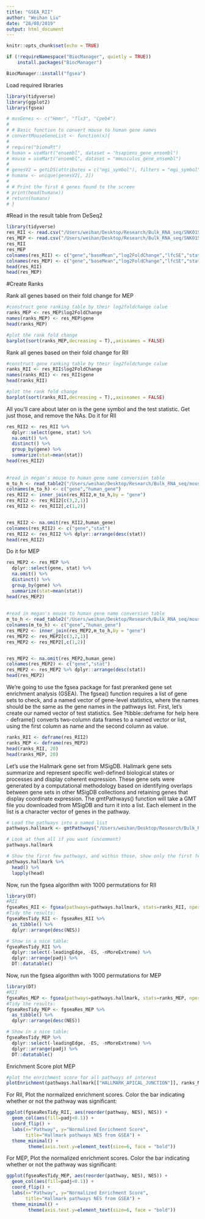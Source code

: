 ```yaml
---
title: "GSEA_RII"
author: "Weihan Liu"
date: "28/08/2019"
output: html_document
---
```


```r
knitr::opts_chunk$set(echo = TRUE)
```

```r
if (!requireNamespace("BiocManager", quietly = TRUE))
    install.packages("BiocManager")

BiocManager::install("fgsea")
```


Load required libraries
```r
library(tidyverse)
library(ggplot2)
library(fgsea)

```


```r
# musGenes <- c("Hmmr", "Tlx3", "Cpeb4")
#  
# # Basic function to convert mouse to human gene names
# convertMouseGeneList <- function(x){
#  
# require("biomaRt")
# human = useMart("ensembl", dataset = "hsapiens_gene_ensembl")
# mouse = useMart("ensembl", dataset = "mmusculus_gene_ensembl")
#  
# genesV2 = getLDS(attributes = c("mgi_symbol"), filters = "mgi_symbol", values = x , mart = mouse, attributesL = c("hgnc_symbol"), martL = human, uniqueRows=T)
# humanx <- unique(genesV2[, 2])
#  
# # Print the first 6 genes found to the screen
# print(head(humanx))
# return(humanx)
# }

```


#Read in the result table from DeSeq2
```r
library(tidyverse)
res_RII <- read.csv("/Users/weihan/Desktop/Research/Bulk_RNA_seq/SNK015_SK_WL/Deseq2_output/RII_DE_result.csv",stringsAsFactors = FALSE)
res_MEP <- read.csv("/Users/weihan/Desktop/Research/Bulk_RNA_seq/SNK015_SK_WL/Deseq2_output/MEP_DE_result.csv", stringsAsFactors = FALSE)
res_RII
res_MEP
colnames(res_RII) <- c("gene","baseMean","log2FoldChange","lfcSE","stat","pvalue","padj")
colnames(res_MEP) <- c("gene","baseMean","log2FoldChange","lfcSE","stat","pvalue","padj")
head(res_RII)
head(res_MEP)
```

#Create Ranks

Rank all genes based on their fold change for MEP
```r
#construct gene ranking table by their log2foldchange calue
ranks_MEP <- res_MEP$log2FoldChange
names(ranks_MEP) <- res_MEP$gene
head(ranks_MEP)

#plot the rank fold change
barplot(sort(ranks_MEP,decreasing = T),,axisnames = FALSE)
```

Rank all genes based on their fold change for RII
```r
#construct gene ranking table by their log2foldchange calue
ranks_RII <- res_RII$log2FoldChange
names(ranks_RII) <- res_RII$gene
head(ranks_RII)

#plot the rank fold change
barplot(sort(ranks_RII,decreasing = T),,axisnames = FALSE)
```





All you’ll care about later on is the gene symbol and the test statistic. Get just those, and remove the NAs.
Do it for RII
```r
res_RII2 <- res_RII %>% 
  dplyr::select(gene, stat) %>% 
  na.omit() %>% 
  distinct() %>% 
  group_by(gene) %>% 
  summarize(stat=mean(stat))
head(res_RII2)
 
  
#read in megan's mouse to human gene name conversion table
m_to_h <- read_table2("/Users/weihan/Desktop/Research/Bulk_RNA_seq/mouseGeneIDtoHumanSymbol_2018.txt")
colnames(m_to_h) <- c("gene","human_gene")
res_RII2 <- inner_join(res_RII2,m_to_h,by = "gene")
res_RII2 <- res_RII2[c(3,2,1)]
res_RII2 <- res_RII2[,c(1,2)]


res_RII2 <- na.omit(res_RII2,human_gene) 
colnames(res_RII2) <- c("gene","stat")
res_RII2 <- res_RII2 %>% dplyr::arrange(desc(stat))
head(res_RII2) 


```



Do it for MEP
```r
res_MEP2 <- res_MEP %>% 
  dplyr::select(gene, stat) %>% 
  na.omit() %>% 
  distinct() %>% 
  group_by(gene) %>% 
  summarize(stat=mean(stat))
head(res_MEP2)
 
  
#read in megan's mouse to human gene name conversion table
m_to_h <- read_table2("/Users/weihan/Desktop/Research/Bulk_RNA_seq/mouseGeneIDtoHumanSymbol_2018.txt")
colnames(m_to_h) <- c("gene","human_gene")
res_MEP2 <- inner_join(res_MEP2,m_to_h,by = "gene")
res_MEP2 <- res_MEP2[c(3,2,1)]
res_MEP2 <- res_MEP2[,c(1,2)]


res_MEP2 <- na.omit(res_MEP2,human_gene) 
colnames(res_MEP2) <- c("gene","stat")
res_MEP2 <- res_MEP2 %>% dplyr::arrange(desc(stat))
head(res_MEP2) 


```






We’re going to use the fgsea package for fast preranked gene set enrichment analysis (GSEA).
The fgsea() function requires a list of gene sets to check, and a named vector of gene-level statistics, where the names should be the same as the gene names in the pathways list. First, let’s create our named vector of test statistics. See  ?tibble::deframe for help here - deframe() converts two-column data frames to a named vector or list, using the first column as name and the second column as value.
```r
ranks_RII <- deframe(res_RII2)
ranks_MEP <- deframe(res_MEP2)
head(ranks_RII, 20)
head(ranks_MEP, 20)
```

Let’s use the Hallmark gene set from MSigDB. Hallmark gene sets summarize and represent specific well-defined biological states or processes and display coherent expression. These gene sets were generated by a computational methodology based on identifying overlaps between gene sets in other MSigDB collections and retaining genes that display coordinate expression. The gmtPathways() function will take a GMT file you downloaded from MSigDB and turn it into a list. Each element in the list is a character vector of genes in the pathway.
```r
# Load the pathways into a named list
pathways.hallmark <- gmtPathways("/Users/weihan/Desktop/Research/Bulk_RNA_seq/SNK015_SK_WL/GSEA/h.all.v7.0.symbols.gmt")

# Look at them all if you want (uncomment)
pathways.hallmark

# Show the first few pathways, and within those, show only the first few genes. 
pathways.hallmark %>% 
  head() %>% 
  lapply(head)
```

Now, run the fgsea algorithm with 1000 permutations for RII
```r
library(DT)
#RII
fgseaRes_RII <- fgsea(pathways=pathways.hallmark, stats=ranks_RII, nperm=1000)
#Tidy the results:
fgseaResTidy_RII <- fgseaRes_RII %>%
  as_tibble() %>%
  dplyr::arrange(desc(NES))

# Show in a nice table:
fgseaResTidy_RII %>% 
  dplyr::select(-leadingEdge, -ES, -nMoreExtreme) %>% 
  dplyr::arrange(padj) %>% 
  DT::datatable()

```

Now, run the fgsea algorithm with 1000 permutations for MEP
```r
library(DT)
#RII
fgseaRes_MEP <- fgsea(pathways=pathways.hallmark, stats=ranks_MEP, nperm=1000)
#Tidy the results:
fgseaResTidy_MEP <- fgseaRes_MEP %>%
  as_tibble() %>%
  dplyr::arrange(desc(NES))

# Show in a nice table:
fgseaResTidy_MEP %>% 
  dplyr::select(-leadingEdge, -ES, -nMoreExtreme) %>% 
  dplyr::arrange(padj) %>% 
  DT::datatable()

```


Enrichment Score plot
MEP
```r
#plot the enrichment score for all pathways of interest
plotEnrichment(pathways.hallmark[["HALLMARK_APICAL_JUNCTION"]], ranks_MEP)
```







For RII, Plot the normalized enrichment scores. Color the bar indicating whether or not the pathway was significant:
```r
ggplot(fgseaResTidy_RII, aes(reorder(pathway, NES), NES)) +
  geom_col(aes(fill=padj<0.1)) +
  coord_flip() +
  labs(x="Pathway", y="Normalized Enrichment Score",
       title="Hallmark pathways NES from GSEA") + 
  theme_minimal() +
        theme(axis.text.y=element_text(size=6, face = "bold"))
```


For MEP, Plot the normalized enrichment scores. Color the bar indicating whether or not the pathway was significant:
```r
ggplot(fgseaResTidy_MEP, aes(reorder(pathway, NES), NES)) +
  geom_col(aes(fill=padj<0.1)) +
  coord_flip() +
  labs(x="Pathway", y="Normalized Enrichment Score",
       title="Hallmark pathways NES from GSEA") + 
  theme_minimal() +
        theme(axis.text.y=element_text(size=6, face = "bold"))
```
